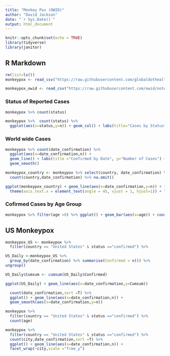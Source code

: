 ```yaml
---
title: "Monkey Pox (OWID)"
author: "David Jackson"
date: "`r Sys.Date()`"
output: html_document
---
```


```r
knitr::opts_chunk$set(echo = TRUE)
library(tidyverse)
library(janitor)
```

## R Markdown

```r
rm(list=ls())
monkeypox <- read_csv("https://raw.githubusercontent.com/globaldothealth/monkeypox/main/latest.csv") %>% remove_empty(which = c("rows","cols")) %>% clean_names()
```
```r
monkeypox_owid <- read_csv("https://raw.githubusercontent.com/owid/notebooks/main/EdouardMathieu/monkeypox/owid-monkeypox-data.csv")
```


### Status of Reported Cases

```r
monkeypox %>% count(status)
```
```r
monkeypox %>%  count(status) %>% 
  ggplot(aes(x=status,y=n)) + geom_col() + labs(title="Cases by Status", y="Number of Cases")
```

### World wide Cases

```r
monkeypox %>% count(date_confirmation) %>%
  ggplot(aes(x=date_confirmation,n)) +
  geom_line() + labs(title ="Confirmed by Date", y="Number of Cases") +
  geom_smooth()
```

```r
monkeypox_country <- monkeypox %>% select(country, date_confirmation) %>% filter(country %in% c("United Sates","Brazil","Spain","India","Israel","Portugal","Sweden")) %>%
  count(country,date_confirmation) %>% na.omit()
```

```r
ggplot(monkeypox_country) + geom_line(aes(x=date_confirmation,y=n)) + facet_wrap(~country,scales ="free_y") + 
  theme(axis.text.x = element_text(angle = 45, vjust = 1, hjust=1)) + labs(title ="Confirmed by Country",y="Number of Cases")
```

### Cofirmed Cases by Age Group


```r
monkeypox %>% filter(age >0) %>% ggplot() + geom_bar(aes(x=age)) + coord_flip()
```

## US Monkeypox

```r
monkeypox_US <- monkeypox %>% 
  filter(country == "United States" & status =="confirmed") %>%

```
```r
US_Daily <-monkeypox_US %>%
  group_by(date_confirmation) %>% summarise(Confirmed = n()) %>%
ungroup()
```
```r
US_Daily$Cumsum <- cumsum(US_Daily$Confirmed)
```
```r
ggplot(US_Daily) + geom_line(aes(x=date_confirmation,y=Cumsum))
```




```r
 
  count(date_confirmation,sort =T) %>%
  ggplot() + geom_line(aes(x=date_confirmation,n)) +
  geom_smooth(aes(x=date_confirmation,y=n))
```

```r
monkeypox %>% 
  filter(country == "United States" & status =="confirmed") %>%
  count(age)
```
```r
monkeypox %>% 
  filter(country == "United States" & status =="confirmed") %>%
  count(city,date_confirmation,sort =T) %>%
  ggplot() + geom_line(aes(x=date_confirmation,n)) +
  facet_wrap(~city,scale ="free_y")
```
